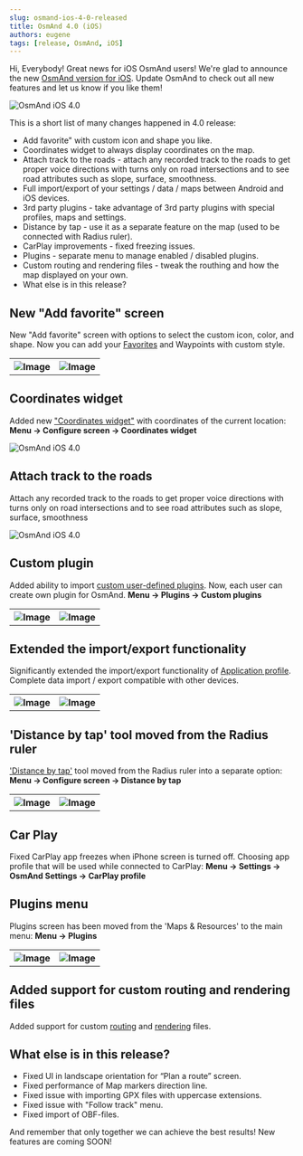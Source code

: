 ```yaml
---
slug: osmand-ios-4-0-released
title: OsmAnd 4.0 (iOS)
authors: eugene
tags: [release, OsmAnd, iOS]
---
```


Hi, Everybody!
Great news for iOS OsmAnd users! We're glad to announce the new <a href="https://itunes.apple.com/us/app/osmand-maps-travel-navigate/id934850257">OsmAnd version for iOS</a>. Update OsmAnd to check out all new features and let us know if you like them!

![OsmAnd iOS 4.0](./banner.png)

<!--truncate-->


This is a short list of many changes happened in 4.0 release:
- Add favorite" with custom icon and shape you like.
- Coordinates widget to always display coordinates on the map.
- Attach track to the roads - attach any recorded track to the roads to get proper voice directions with turns only on road intersections and to see  road attributes such as slope, surface, smoothness.
- Full import/export of your settings / data / maps between Android and iOS devices.
- 3rd party plugins - take advantage of 3rd party plugins with special profiles, maps and settings.
- Distance by tap - use it as a separate feature on the map (used to be connected with Radius ruler).
- CarPlay improvements - fixed freezing issues.
- Plugins - separate menu to manage enabled / disabled plugins.
- Custom routing and rendering files - tweak the routhing and how the map displayed on your own.
- What else is in this release?


## New "Add favorite" screen

New "Add favorite" screen with options to select the custom icon, color, and shape. Now you can add your <a href="https://docs.osmand.net/en/main@latest/osmand/personal/favorites#favorite-point">Favorites</a> and Waypoints with custom style.


<table>
  <tr>
    <th><img src={require('./1.png').default} alt="Image"/></th>
    <th><img src={require('./2.png').default} alt="Image"/></th>
    </tr>
</table> 

## Coordinates widget

Added new <a href="https://docs.osmand.net/en/main@latest/osmand/widgets/info-widgets#coordinates-widget">"Coordinates widget"</a> with coordinates of the current location:
**Menu → Configure screen → Coordinates widget**

![OsmAnd iOS 4.0](./3.png)

## Attach track to the roads

Attach any recorded track to the roads to get proper voice directions with turns only on road intersections 
 and to see  road attributes such as slope, surface, smoothness

![OsmAnd iOS 4.0](./11.png)

## Custom plugin

Added ability to import <a href="https://osmand.net/features/custom-package">custom user-defined plugins</a>. Now, each user can create own plugin for OsmAnd.
**Menu → Plugins →  Custom plugins**

<table>
  <tr>
    <th><img src={require('./4.png').default} alt="Image"/></th>
    <th><img src={require('./5.png').default} alt="Image"/></th>
    </tr>
</table> 

## Extended the import/export functionality

Significantly extended the import/export functionality of <a href="https://osmand.net/features/navigation-profiles#navprof_ios">Application profile</a>. Complete data import / export compatible with other devices.

<table>
  <tr>
    <th><img src={require('./6.png').default} alt="Image"/></th>
    <th><img src={require('./7.png').default} alt="Image"/></th>
    </tr>
</table> 

## 'Distance by tap' tool moved from the Radius ruler

<a href="https://docs.osmand.net/en/main@latest/osmand/widgets/radius-ruler#distance-by-tap-tool">'Distance by tap'</a> tool moved from the Radius ruler into a separate option:
**Menu → Configure screen → Distance by tap**

<table>
  <tr>
    <th><img src={require('./8-2.png').default} alt="Image"/></th>
    <th><img src={require('./8.png').default} alt="Image"/></th>
    </tr>
</table> 

## Car Play

Fixed CarPlay app freezes when iPhone screen is turned off.
Choosing app profile that will be used while connected to CarPlay: **Menu → Settings → OsmAnd Settings → CarPlay profile**


## Plugins menu

Plugins screen has been moved from the 'Maps & Resources' to the main menu: **Menu → Plugins**

<table>
  <tr>
    <th><img src={require('./9.png').default} alt="Image"/></th>
    <th><img src={require('./10.png').default} alt="Image"/></th>
    </tr>
</table> 

## Added support for custom routing and rendering files

Added support for custom <a href="https://github.com/osmandapp/OsmAnd-resources/tree/master/routing">routing</a> and <a href="https://docs.osmand.net/ru/main@latest/development/osmand-file-formats/osmand-rendering-style">rendering</a> files.

## What else is in this release?

- Fixed UI in landscape orientation for “Plan a route” screen.
- Fixed performance of Map markers direction line.
- Fixed issue with importing GPX files with uppercase extensions.
- Fixed issue with "Follow track" menu.
- Fixed import of OBF-files.


And remember that only together we can achieve the best results!
New features are coming SOON!







<AppleStore/>
